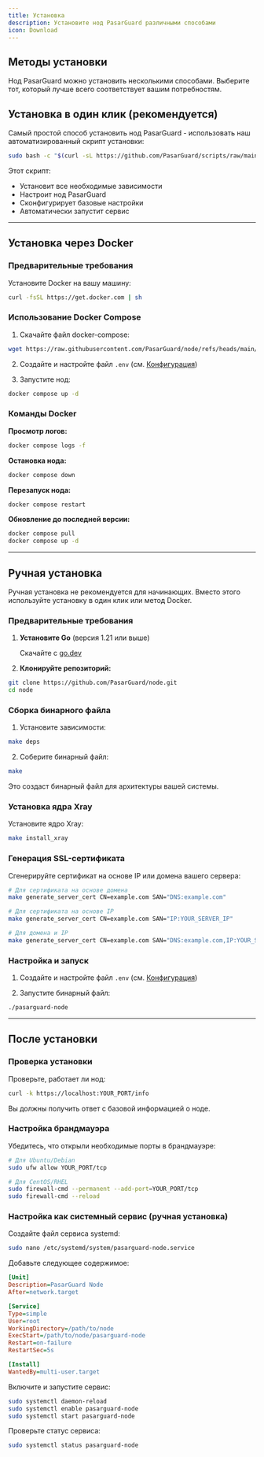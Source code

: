 ```yaml
---
title: Установка
description: Установите нод PasarGuard различными способами
icon: Download
---
```


## Методы установки

Нод PasarGuard можно установить несколькими способами. Выберите тот, который лучше всего соответствует вашим потребностям.

## Установка в один клик (рекомендуется)

Самый простой способ установить нод PasarGuard - использовать наш автоматизированный скрипт установки:

```bash
sudo bash -c "$(curl -sL https://github.com/PasarGuard/scripts/raw/main/pg-node.sh)" @ install
```

Этот скрипт:
- Установит все необходимые зависимости
- Настроит нод PasarGuard
- Сконфигурирует базовые настройки
- Автоматически запустит сервис

---

## Установка через Docker

### Предварительные требования

Установите Docker на вашу машину:

```bash
curl -fsSL https://get.docker.com | sh
```

### Использование Docker Compose

1. Скачайте файл docker-compose:

```bash
wget https://raw.githubusercontent.com/PasarGuard/node/refs/heads/main/docker-compose.yml
```

2. Создайте и настройте файл `.env` (см. [Конфигурация](/node/configuration))

3. Запустите нод:

```bash
docker compose up -d
```

### Команды Docker

**Просмотр логов:**
```bash
docker compose logs -f
```

**Остановка нода:**
```bash
docker compose down
```

**Перезапуск нода:**
```bash
docker compose restart
```

**Обновление до последней версии:**
```bash
docker compose pull
docker compose up -d
```

---

## Ручная установка

<Callout type="warn">
  Ручная установка не рекомендуется для начинающих. Вместо этого используйте установку в один клик или метод Docker.
</Callout>

### Предварительные требования

1. **Установите Go** (версия 1.21 или выше)
   
   Скачайте с [go.dev](https://go.dev/dl/)

2. **Клонируйте репозиторий:**

```bash
git clone https://github.com/PasarGuard/node.git
cd node
```

### Сборка бинарного файла

1. Установите зависимости:

```bash
make deps
```

2. Соберите бинарный файл:

```bash
make
```

Это создаст бинарный файл для архитектуры вашей системы.

### Установка ядра Xray

Установите ядро Xray:

```bash
make install_xray
```

### Генерация SSL-сертификата

Сгенерируйте сертификат на основе IP или домена вашего сервера:

```bash
# Для сертификата на основе домена
make generate_server_cert CN=example.com SAN="DNS:example.com"

# Для сертификата на основе IP
make generate_server_cert CN=example.com SAN="IP:YOUR_SERVER_IP"

# Для домена и IP
make generate_server_cert CN=example.com SAN="DNS:example.com,IP:YOUR_SERVER_IP"
```

### Настройка и запуск

1. Создайте и настройте файл `.env` (см. [Конфигурация](/node/configuration))

2. Запустите бинарный файл:

```bash
./pasarguard-node
```

---

## После установки

### Проверка установки

Проверьте, работает ли нод:

```bash
curl -k https://localhost:YOUR_PORT/info
```

Вы должны получить ответ с базовой информацией о ноде.

### Настройка брандмауэра

Убедитесь, что открыли необходимые порты в брандмауэре:

```bash
# Для Ubuntu/Debian
sudo ufw allow YOUR_PORT/tcp

# Для CentOS/RHEL
sudo firewall-cmd --permanent --add-port=YOUR_PORT/tcp
sudo firewall-cmd --reload
```

### Настройка как системный сервис (ручная установка)

Создайте файл сервиса systemd:

```bash
sudo nano /etc/systemd/system/pasarguard-node.service
```

Добавьте следующее содержимое:

```ini
[Unit]
Description=PasarGuard Node
After=network.target

[Service]
Type=simple
User=root
WorkingDirectory=/path/to/node
ExecStart=/path/to/node/pasarguard-node
Restart=on-failure
RestartSec=5s

[Install]
WantedBy=multi-user.target
```

Включите и запустите сервис:

```bash
sudo systemctl daemon-reload
sudo systemctl enable pasarguard-node
sudo systemctl start pasarguard-node
```

Проверьте статус сервиса:

```bash
sudo systemctl status pasarguard-node
```


